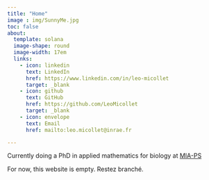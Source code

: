 ```yaml
---
title: "Home"
image : img/SunnyMe.jpg
toc: false
about: 
  template: solana
  image-shape: round
  image-width: 17em
  links:
    - icon: linkedin
      text: LinkedIn
      href: https://www.linkedin.com/in/leo-micollet
      target: _blank
    - icon: github
      text: GitHub
      href: https://github.com/LeoMicollet
      target: _blank
    - icon: envelope
      text: Email
      href: mailto:leo.micollet@inrae.fr

---
```


Currently doing a PhD in applied mathematics for biology at [MIA-PS](https://mia-ps.inrae.fr/node/807) 

For now, this website is empty. Restez branché.